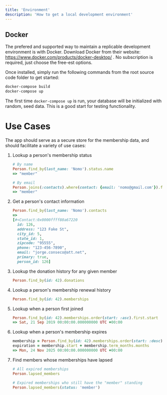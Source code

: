 ```yaml
---
title: 'Environment'
description: 'How to get a local development environment'
---
```


## Docker

The prefered and supported way to maintain a replicable development environment is with Docker.  Download Docker from their
website: https://www.docker.com/products/docker-desktop/ .  No subscription is required, just choose the free-est options.

Once installed, simply run the following commands from the root source code folder to get started:

```sh
docker-compose build
docker-compose up
```

The first time `docker-compose up` is run, your database will be initialized with random, seed data.  This is a good start
for testing functionality.


# Use Cases

The app should serve as a secure store for the membership data, and should facilitate a variety of use cases:

1. Lookup a person's membership status
    ```ruby
    # By name
    Person.find_by(last_name: 'Nomo').status.name
    => "member"

    # By email
    Person.joins(:contacts).where(contact: {email: 'nomo@gmail.com'}).first.status.name
    => "member"
    ```
1. Get a person's contact information
    ```ruby
    Person.find_by(last_name: 'Nomo').contacts
    => 
    [#<Contact:0x0000ffff80a67220
      id: 126,
      address: "123 Fake St",
      city_id: 5,
      state_id: 1,
      zipcode: "95555",
      phone: "123-456-7890",
      email: "jorge.conseco@att.net",
      primary: true,
      person_id: 126]
    ```
1. Lookup the donation history for any given member
    ```ruby
    Person.find_by(id: 42).donations
    ```
2. Lookup a person's membership renewal history
    ```ruby
    Person.find_by(id: 42).memberships
    ```
2. Lookup when a person first joined
    ```ruby
    Person.find_by(id: 42).memberships.order(start: :asc).first.start
    => Sat, 21 Sep 2019 00:00:00.000000000 UTC +00:00
    ```
1. Lookup when a person's membership expires
    ```ruby
    membership = Person.find_by(id: 42).memberships.order(start: :desc).first
    expiration = membership.start + membership.term_months.months
    => Mon, 24 Nov 2025 00:00:00.000000000 UTC +00:00
    ```
1. Find members whose memberships have lapsed
    ```ruby
    # All expired memberships
    Person.lapsed_members

    # Expired memberships who still have the "member" standing
    Person.lapsed_members(status: 'member')
    ```
